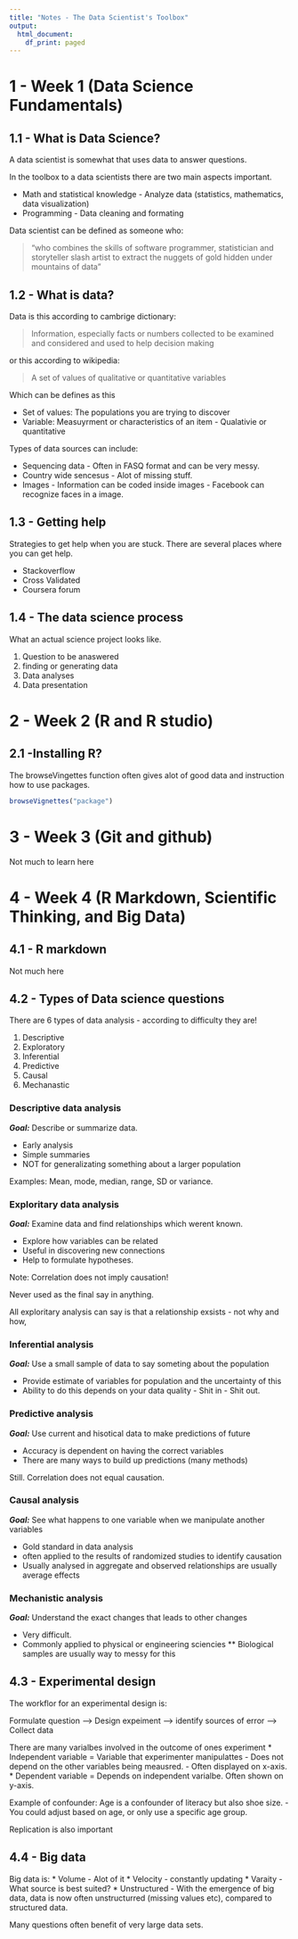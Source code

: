 ```yaml
---
title: "Notes - The Data Scientist's Toolbox"
output:
  html_document:
    df_print: paged
---
```

# 1 - Week 1 (Data Science Fundamentals)
## 1.1 - What is Data Science?
A data scientist is somewhat that uses data to answer questions.

In the toolbox to a data scientists there are two main aspects important.


* Math and statistical knowledge - Analyze data (statistics, mathematics, data visualization)
* Programming - Data cleaning and formating


Data scientist can be defined as someone who:


> “who combines the skills of software programmer, statistician and storyteller slash artist to extract the nuggets of gold hidden under mountains of data”


## 1.2 - What is data?
Data is this according to cambrige dictionary:

> Information, especially facts or numbers collected to be examined and considered and used to help decision making


or this according to wikipedia:

> A set of values of qualitative or quantitative variables

Which can be defines as this


* Set of values: The populations you are trying to discover
* Variable: Measuyrment or characteristics of an item - Qualativie or quantitative


Types of data sources can include:


* Sequencing data - Often in FASQ format and can be very messy.
* Country wide sencesus - Alot of missing stuff.
* Images - Information can be coded inside images - Facebook can recognize faces in a image.

## 1.3 - Getting help
Strategies to get help when you are stuck. There are several places where you can get help.


* Stackoverflow
* Cross Validated
* Coursera forum


## 1.4 - The data science process
What an actual science project looks like. 

1. Question to be anaswered
2. finding or generating data
3. Data analyses
4. Data presentation




# 2 - Week 2 (R and R studio)
## 2.1 -Installing R?
The browseVingettes function often gives alot of good data and instruction how to use packages.


```r
browseVignettes("package")
```


# 3 - Week 3 (Git and github)
Not much to learn here


# 4 - Week 4 (R Markdown, Scientific Thinking, and Big Data)
## 4.1 - R markdown
Not much here

## 4.2 - Types of Data science questions
There are 6 types of data analysis - according to difficulty they are!

1. Descriptive
2. Exploratory
3. Inferential
4. Predictive
5. Causal
6. Mechanastic


### Descriptive data analysis
***Goal:*** Describe or summarize data.

* Early analysis
* Simple summaries
* NOT for generalizating something about a larger population

Examples: Mean, mode, median, range, SD or variance.


### Exploritary data analysis
***Goal:*** Examine data and find relationships which werent known.

* Explore how variables can be related
* Useful in discovering new connections
* Help to formulate hypotheses.

Note: Correlation does not imply causation!

Never used as the final say in anything.

All exploritary analysis can say is that a relationship exsists - not why and how,


### Inferential analysis
***Goal:*** Use a small sample of data to say someting about the population

* Provide estimate of variables for population and the uncertainty of this
* Ability to do this depends on your data quality - Shit in - Shit out.


### Predictive analysis
***Goal:*** Use current and hisotical data to make predictions of future

* Accuracy is dependent on having the correct variables
* There are many ways to build up predictions (many methods)

Still. Correlation does not equal causation.


### Causal analysis
***Goal:*** See what happens to one variable when we manipulate another variables

* Gold standard in data analysis
* often applied to the results of randomized studies to identify causation
* Usually analysed in aggregate and observed relationships are usually average effects


### Mechanistic analysis
***Goal:*** Understand the exact changes that leads to other changes

* Very difficult.
* Commonly applied to physical or engineering sciencies
** Biological samples are usually way to messy for this


## 4.3 - Experimental design
The workflor for an experimental design is:

Formulate question --> Design expeiment --> identify sources of error --> Collect data


There are many varialbes involved in the outcome of ones experiment
* Independent variable = Variable that experimenter manipulattes - Does not depend on the other variables being meausred. - Often displayed on x-axis.
* Dependent variable = Depends on independent varialbe. Often shown on y-axis.

Example of confounder:
Age is a confounder of literacy but also shoe size. - You could adjust based on age, or only use a specific age group.


Replication is also important

## 4.4 - Big data
Big data is:
* Volume - Alot of it
* Velocity - constantly updating
* Varaity - What source is best suited?
* Unstructured - With the emergence of big data, data is now often unstructurred (missing values etc), compared to structured data.


Many questions often benefit of very large data sets. 